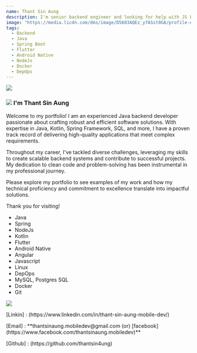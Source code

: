 ```yaml
---
name: Thant Sin Aung
description: I'm senior backend engineer and looking for help with JS Language to build Many Free Softwares to help people who can't afford to pay !!
image: "https://media.licdn.com/dms/image/D5603AQEz_yfASst0GA/profile-displayphoto-shrink_800_800/0/1695206964763?e=2147483647&v=beta&t=vkfaij6poU79sz19-bYCb6r-7GXi15Z4oGavErRHpOs"
tags:
  - Backend
  - Java
  - Spring Boot
  - Flutter
  - Android Native
  - NodeJs 
  - Docker
  - DepOps
---
```



<div className="thantsin">
  <div className="flex flex-col md:flex-row">
    <div className="md:w-50 mb-5 flex flex-col justify-center items-center">
      <div className="h-28 w-28 rounded-3xl overflow-hidden mx-auto">
        <img src="https://media.licdn.com/dms/image/D5603AQEz_yfASst0GA/profile-displayphoto-shrink_800_800/0/1695206964763?e=2147483647&v=beta&t=vkfaij6poU79sz19-bYCb6r-7GXi15Z4oGavErRHpOs" />
      </div>
      <SpacingDivider size="sm"/>
      <h3 className="flex flex-row max-w-[240px] mx-auto">
        <img
          src="https://raw.githubusercontent.com/lwinmoepaing/lwinmoepaing/main/img/gitto.gif"
          className="h-[20px] object-contain mr-2"
        />
        <span>I'm Thant Sin Aung </span>
      </h3>
      <SpacingDivider size="sm"/>
      <ContriSquareBox>
        <p>Welcome to my portfolio! I am an experienced Java backend developer passionate about crafting robust and efficient software solutions. With expertise in Java, Kotlin, Spring Framework, SQL, and more, I have a proven track record of delivering high-quality applications that meet complex requirements.</p>
        <p>Throughout my career, I've tackled diverse challenges, leveraging my skills to create scalable backend systems and contribute to successful projects. My dedication to clean code and problem-solving has been instrumental in my professional journey.</p>
        <p>Please explore my portfolio to see examples of my work and how my technical proficiency and commitment to excellence translate into impactful solutions.</p>
        <p>Thank you for visiting!</p>
      </ContriSquareBox>
    </div>
  </div>
  <div className="md:w-100 flex flex-1 flex-row justify-center items-center">
    <div className="md:w-100 flex flex-1 flex-col justify-left items-left">
            <div className="md:w-100 flex-row py-2 px-2">
                <ContriSquareBox className="md:w-100">
                    <ul className="w-48 text-sm font-medium">
                        <li className="w-full px-4 py-2 border-b border-gray-200 rounded-t-lg dark:border-gray-600">Java</li>
                        <li className="w-full px-4 py-2 border-b border-gray-200 dark:border-gray-600">Spring</li>
                        <li className="w-full px-4 py-2 border-b border-gray-200 dark:border-gray-600">NodeJs</li>
                        <li className="w-full px-4 py-2 rounded-b-lg">Kotlin</li>
                        <li className="w-full px-4 py-2 border-b border-gray-200 rounded-t-lg dark:border-gray-600">Flutter</li>
                        <li className="w-full px-4 py-2 border-b border-gray-200 dark:border-gray-600">Android Native</li>
                        <li className="w-full px-4 py-2 border-b border-gray-200 dark:border-gray-600">Angular</li>
                        <li className="w-full px-4 py-2 rounded-b-lg">Javascript</li>
                        <li className="w-full px-4 py-2 border-b border-gray-200 rounded-t-lg dark:border-gray-600">Linux</li>
                        <li className="w-full px-4 py-2 border-b border-gray-200 dark:border-gray-600">DepOps</li>
                        <li className="w-full px-4 py-2 border-b border-gray-200 dark:border-gray-600">MySQL, Postgres SQL</li>
                        <li className="w-full px-4 py-2 rounded-b-lg">Docker</li>
                        <li className="w-full px-4 py-2 rounded-b-lg">Git</li>
                    </ul>
                </ContriSquareBox>
            </div>
        </div>
        <div className="md:w-50 flex flex-1 flex-row justify-center items-center">
            <img className="rounded-lg" src="https://i.pinimg.com/originals/85/04/77/850477fed08bfe98598082bcd309ce70.gif"/>
        </div>
    </div>
    <div>
        <ContriSquareBox>
            <p className="text-center text-sm mb-2"><img className="h-5 inline-block mr-1 relative -top-1" />[Linkin] : (https://www.linkedin.com/in/thant-sin-aung-mobile-dev/)</p>
            <p className="text-center text-sm mb-2"><img className="h-5 inline-block mr-1 relative -top-1" />[Email] : **thantsinaung.mobiledev@gmail.com (or) [facebook](https://www.facebook.com/thantsinaung.mobiledev)**</p>
            <p className="text-center text-sm mb-2"><img className="h-5 inline-block mr-1 relative -top-1" />[Github] : (https://github.com/thantsin4ung)</p>
        </ContriSquareBox>
    </div>
</div> 